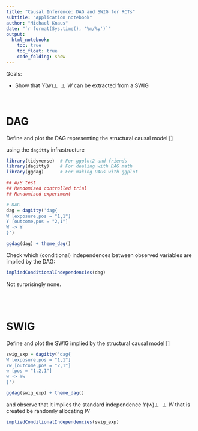 ---
title: "Causal Inference: DAG and SWIG for RCTs"
subtitle: "Application notebook"
author: "Michael Knaus"
date: "`r format(Sys.time(), '%m/%y')`"
output: 
  html_notebook:
    toc: true
    toc_float: true
    code_folding: show
---


Goals:

- Show that $Y(w) \perp\!\!\!\perp W$ can be extracted from a SWIG

<br>

# DAG

Define and plot the DAG representing the structural causal model 
\[\begin{align*}
    W = & f_W(U_W) \\
    Y = & f_Y(W,U_Y)
\end{align*}\]

using the `dagitty` infrastructure

```{r, warning = FALSE, message=FALSE}
library(tidyverse)  # For ggplot2 and friends
library(dagitty)    # For dealing with DAG math
library(ggdag)      # For making DAGs with ggplot

## A/B test
## Randomized controlled trial
## Randomized experiment

# DAG
dag = dagitty('dag{
W [exposure,pos = "1,1"]
Y [outcome,pos = "2,1"]
W -> Y
}')

ggdag(dag) + theme_dag()
```

Check which (conditional) independences between observed variables are implied by the DAG:

```{r}
impliedConditionalIndependencies(dag)
```

Not surprisingly none.

<br>
<br>


# SWIG

Define and plot the SWIG implied by the structural causal model 
\[\begin{align*}
    W = & f_W(U_W) \\
    Y = & f_Y(W,U_Y)
\end{align*}\]


```{r}
swig_exp = dagitty('dag{
W [exposure,pos = "1,1"]
Yw [outcome,pos = "2,1"]
w [pos = "1.2,1"]
w -> Yw
}')

ggdag(swig_exp) + theme_dag()
```


and observe that it implies the standard independence $Y(w) \perp\!\!\!\perp W$ that is created be randomly allocating $W$

```{r}
impliedConditionalIndependencies(swig_exp)
```

